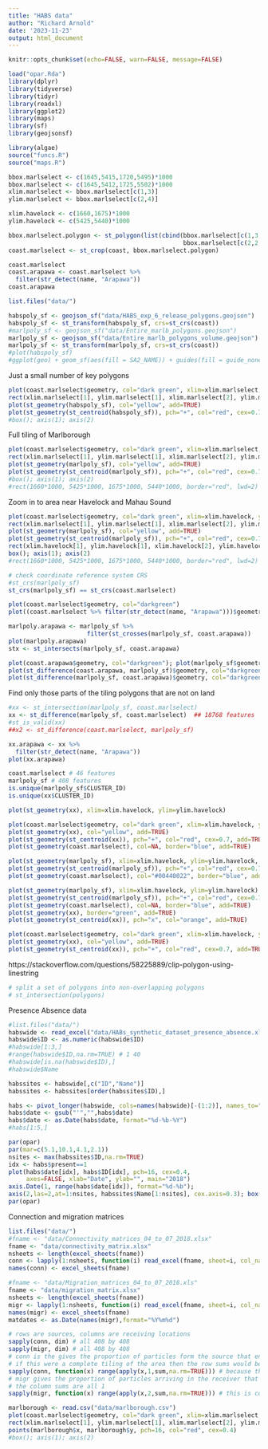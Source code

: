 ```yaml
---
title: "HABS data"
author: "Richard Arnold"
date: '2023-11-23'
output: html_document
---
```


```r
knitr::opts_chunk$set(echo=FALSE, warn=FALSE, message=FALSE)
```

```r
load("opar.Rda")
library(dplyr)
library(tidyverse)
library(tidyr)
library(readxl)
library(ggplot2)
library(maps)
library(sf)
library(geojsonsf)

library(algae)
source("funcs.R")
source("maps.R")
```
```r
bbox.marlselect <- c(1645,5415,1720,5495)*1000
bbox.marlselect <- c(1645,5412,1725,5502)*1000
xlim.marlselect <- bbox.marlselect[c(1,3)]
ylim.marlselect <- bbox.marlselect[c(2,4)]

xlim.havelock <- c(1660,1675)*1000
ylim.havelock <- c(5425,5440)*1000

bbox.marlselect.polygon <- st_polygon(list(cbind(bbox.marlselect[c(1,3,3,1,1)],
                                                 bbox.marlselect[c(2,2,4,4,2)])))
coast.marlselect <- st_crop(coast, bbox.marlselect.polygon)
```

```r
coast.marlselect
coast.arapawa <- coast.marlselect %>%
  filter(str_detect(name, "Arapawa"))
coast.arapawa
```


```r
list.files("data/")
```


```r
habspoly_sf <- geojson_sf("data/HABS_exp_6_release_polygons.geojson")
habspoly_sf <- st_transform(habspoly_sf, crs=st_crs(coast))
#marlpoly_sf <- geojson_sf("data/Entire_marlb_polygons.geojson")
marlpoly_sf <- geojson_sf("data/Entire_marlb_polygons_volume.geojson")
marlpoly_sf <- st_transform(marlpoly_sf, crs=st_crs(coast))
#plot(habspoly_sf)
#ggplot(geo) + geom_sf(aes(fill = SA2_NAME)) + guides(fill = guide_none())
```

Just a small number of key polygons

```r
plot(coast.marlselect$geometry, col="dark green", xlim=xlim.marlselect, ylim=ylim.marlselect); box()
rect(xlim.marlselect[1], ylim.marlselect[1], xlim.marlselect[2], ylim.marlselect[2])
plot(st_geometry(habspoly_sf), col="yellow", add=TRUE)
plot(st_geometry(st_centroid(habspoly_sf)), pch="+", col="red", cex=0.7, add=TRUE)
#box(); axis(1); axis(2)
```

Full tiling of Marlborough

```r
plot(coast.marlselect$geometry, col="dark green", xlim=xlim.marlselect, ylim=ylim.marlselect); box()
rect(xlim.marlselect[1], ylim.marlselect[1], xlim.marlselect[2], ylim.marlselect[2])
plot(st_geometry(marlpoly_sf), col="yellow", add=TRUE)
plot(st_geometry(st_centroid(marlpoly_sf)), pch="+", col="red", cex=0.7, add=TRUE)
#box(); axis(1); axis(2)
#rect(1660*1000, 5425*1000, 1675*1000, 5440*1000, border="red", lwd=2)
```

Zoom in to area near Havelock and Mahau Sound

```r
plot(coast.marlselect$geometry, col="dark green", xlim=xlim.havelock, ylim=ylim.havelock); box()
rect(xlim.marlselect[1], ylim.marlselect[1], xlim.marlselect[2], ylim.marlselect[2])
plot(st_geometry(marlpoly_sf), col="yellow", add=TRUE)
plot(st_geometry(st_centroid(marlpoly_sf)), pch="+", col="red", cex=0.7, add=TRUE)
rect(xlim.havelock[1], ylim.havelock[1], xlim.havelock[2], ylim.havelock[2], border="red")
box(); axis(1); axis(2)
#rect(1660*1000, 5425*1000, 1675*1000, 5440*1000, border="red", lwd=2)
```

```r
# check coordinate reference system CRS
#st_crs(marlpoly_sf)
st_crs(marlpoly_sf) == st_crs(coast.marlselect)
```

```r
plot(coast.marlselect$geometry, col="darkgreen")
plot((coast.marlselect %>% filter(str_detect(name, "Arapawa")))$geometry, col="darkgreen")
```

```r
marlpoly.arapawa <- marlpoly_sf %>% 
                      filter(st_crosses(marlpoly_sf, coast.arapawa))
plot(marlpoly.arapawa)
stx <- st_intersects(marlpoly_sf, coast.arapawa)
```


```r
plot(coast.arapawa$geometry, col="darkgreen"); plot(marlpoly_sf$geometry, add=TRUE, col="#00007722")
plot(st_difference(coast.arapawa, marlpoly_sf)$geometry, col="darkgreen"); plot(marlpoly_sf$geometry, add=TRUE)
plot(st_difference(marlpoly_sf, coast.arapawa)$geometry, col="darkgreen"); plot(marlpoly_sf$geometry, add=TRUE)
```


Find only those parts of the tiling polygons that are not on land

```r
#xx <- st_intersection(marlpoly_sf, coast.marlselect)
xx <- st_difference(marlpoly_sf, coast.marlselect)  ## 18768 features
#st_is_valid(xx)
##x2 <- st_difference(coast.marlselect, marlpoly_sf)
```

```r
xx.arapawa <- xx %>%
  filter(str_detect(name, "Arapawa"))
plot(xx.arapawa)
```


```r
coast.marlselect # 46 features
marlpoly_sf # 408 features
is.unique(marlpoly_sf$CLUSTER_ID)
is.unique(xx$CLUSTER_ID)
```


```r
plot(st_geometry(xx), xlim=xlim.havelock, ylim=ylim.havelock)
```


```r
plot(coast.marlselect$geometry, col="dark green", xlim=xlim.havelock, ylim=ylim.havelock); box()
plot(st_geometry(xx), col="yellow", add=TRUE)
plot(st_geometry(st_centroid(xx)), pch="+", col="red", cex=0.7, add=TRUE)
plot(st_geometry(coast.marlselect), col=NA, border="blue", add=TRUE)
```

```r
plot(st_geometry(marlpoly_sf), xlim=xlim.havelock, ylim=ylim.havelock, col="#44000022")
plot(st_geometry(st_centroid(marlpoly_sf)), pch="+", col="red", cex=0.7, add=TRUE)
plot(st_geometry(coast.marlselect), col="#00440022", border="blue", add=TRUE)
```


```r
plot(st_geometry(marlpoly_sf), xlim=xlim.havelock, ylim=ylim.havelock)
plot(st_geometry(st_centroid(marlpoly_sf)), pch="+", col="red", cex=0.7, add=TRUE)
plot(st_geometry(coast.marlselect), col=NA, border="blue", add=TRUE)
plot(st_geometry(xx), border="green", add=TRUE)
plot(st_geometry(st_centroid(xx)), pch="x", col="orange", add=TRUE)
```

```r
plot(coast.marlselect$geometry, col="dark green", xlim=xlim.havelock, ylim=ylim.havelock); box()
plot(st_geometry(xx), col="yellow", add=TRUE)
plot(st_geometry(st_centroid(xx)), pch="+", col="red", cex=0.7, add=TRUE)
```



https://stackoverflow.com/questions/58225889/clip-polygon-using-linestring
```r
# split a set of polygons into non-overlapping polygons
# st_intersection(polygons)
```

Presence Absence data
```r
#list.files("data/")
habswide <- read_excel("data/HABs_synthetic_dataset_presence_absence.xlsx")
habswide$ID <- as.numeric(habswide$ID)
#habswide[1:3,]
#range(habswide$ID,na.rm=TRUE) # 1 40
#habswide[is.na(habswide$ID),]
#habswide$Name

habssites <- habswide[,c("ID","Name")]
habssites <- habssites[order(habssites$ID),]

habs <- pivot_longer(habswide, cols=names(habswide)[-(1:2)], names_to="date", values_to="present")
habs$date <- gsub("'","",habs$date)
habs$date <- as.Date(habs$date, format="%d-%b-%Y")
#habs[1:5,]
```

```r
par(opar)
par(mar=c(5.1,10.1,4.1,2.1))
nsites <- max(habssites$ID,na.rm=TRUE)
idx <- habs$present==1
plot(habs$date[idx], habs$ID[idx], pch=16, cex=0.4,
     axes=FALSE, xlab="Date", ylab="", main="2018")
axis.Date(1, range(habs$date[idx]), format="%d-%b"); 
axis(2,las=2,at=1:nsites, habssites$Name[1:nsites], cex.axis=0.3); box()
par(opar)
```

Connection and migration matrices
```r
list.files("data/")
#fname <- "data/Connectivity_matrices_04_to_07_2018.xlsx"
fname <- "data/connectivity_matrix.xlsx"
nsheets <- length(excel_sheets(fname))
conn <- lapply(1:nsheets, function(i) read_excel(fname, sheet=i, col_names=FALSE))
names(conn) <- excel_sheets(fname)

#fname <- "data/Migration_matrices_04_to_07_2018.xls"
fname <- "data/migration_matrix.xlsx"
nsheets <- length(excel_sheets(fname))
migr <- lapply(1:nsheets, function(i) read_excel(fname, sheet=i, col_names=FALSE))
names(migr) <- excel_sheets(fname)
matdates <- as.Date(names(migr),format="%Y%m%d")
```

```r
# rows are sources, columns are receiving locations
sapply(conn, dim) # all 408 by 408
sapply(migr, dim) # all 408 by 408
# conn is the gives the proportion of particles form the source that end up in the receiving polygon
# if this were a complete tiling of the area then the row sums would be 1
sapply(conn, function(x) range(apply(x,1,sum,na.rm=TRUE))) # because this is not a complete tiling then many particles are lost
# migr gives the proportion of particles arriving in the receiver that come from the source
# the column sums are all 1 
sapply(migr, function(x) range(apply(x,2,sum,na.rm=TRUE))) # this is correct
```


```r
marlborough <- read.csv("data/marlborough.csv")
plot(coast.marlselect$geometry, col="dark green", xlim=xlim.marlselect, ylim=ylim.marlselect); box()
rect(xlim.marlselect[1], ylim.marlselect[1], xlim.marlselect[2], ylim.marlselect[2])
points(marlborough$x, marlborough$y, pch=16, col="red", cex=0.4)
#box(); axis(1); axis(2)
```


